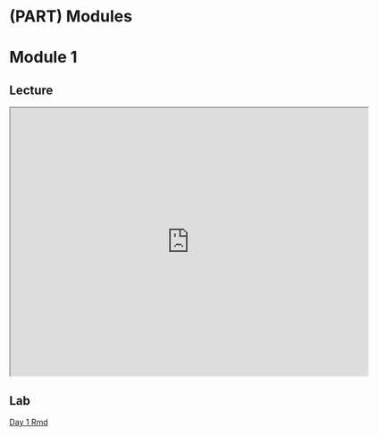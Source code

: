 # (PART) Modules {-}

# Module 1

## Lecture

<!--<iframe width="640" height="360" src="YOUTUBE EMBED LINK" title="YouTube video player" frameborder="0" allow="accelerometer; autoplay; clipboard-write; encrypted-media; gyroscope; picture-in-picture; web-share" referrerpolicy="strict-origin-when-cross-origin" allowfullscreen></iframe>
-->

<iframe src="https://docs.google.com/presentation/d/1H8WYnii2Vdm5x8aA9nRKxSsFODOQRPf9/preview" width="640" height="480" allow="autoplay"></iframe>  


## Lab
[Day 1 Rmd](https://drive.google.com/file/d/1yfOvH9V7Bfv10zSSZn7YVtd-onhiR1zl/view?usp=sharing)
